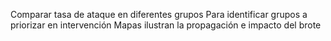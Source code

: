 Comparar tasa de ataque en diferentes grupos
Para identificar grupos a priorizar en intervención
Mapas ilustran la propagación e impacto del brote